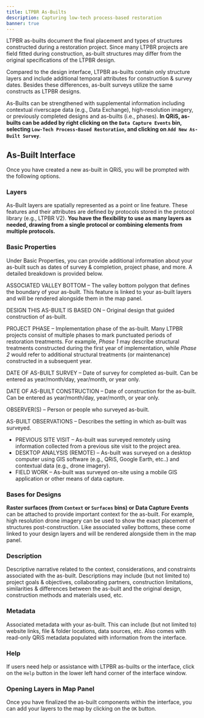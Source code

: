 ```yaml
---
title: LTPBR As-Builts
description: Capturing low-tech process-based restoration
banner: true
---
```

LTPBR as-builts document the final placement and types of structures constructed during a restoration project. Since many LTPBR projects are field fitted during construction, as-built structures may differ from the original specifications of the LTPBR design. 

Compared to the design interface, LTPBR as-builts contain only structure layers and include additional temporal attributes for construction & survey dates. Besides these differences, as-built surveys utilize the same constructs as LTPBR designs. 

As-Builts can be strengthened with supplemental information including contextual riverscape data (e.g., Data Exchange), high-resolution imagery, or previously completed designs and as-builts (i.e., phases). **In QRiS, as-builts can be added by right clicking on the `Data Capture Events` bin, selecting `Low-Tech Process-Based Restoration`, and clicking on `Add New As-Built Survey`**.

## As-Built Interface
Once you have created a new as-built in QRiS, you will be prompted with the following options. 

### Layers
As-Built layers are spatially represented as a point or line feature. These features and their attributes are defined by protocols stored in the protocol library (e.g., LTPBR V2). **You have the flexibility to use as many layers as needed, drawing from a single protocol or combining elements from multiple protocols.** 

### Basic Properties
Under Basic Properties, you can provide additional information about your as-built such as dates of survey & completion, project phase, and more. A detailed breakdown is provided below.  

ASSOCIATED VALLEY BOTTOM – The valley bottom polygon that defines the boundary of your as-built. This feature is linked to your as-built layers and will be rendered alongside them in the map panel.   

DESIGN THIS AS-BUILT IS BASED ON – Original design that guided construction of as-built.    

PROJECT PHASE – Implementation phase of the as-built. Many LTPBR projects consist of multiple phases to mark punctuated periods of restoration treatments. For example, *Phase 1* may describe structural treatments constructed during the first year of implementation, while *Phase 2* would refer to additional structural treatments (or maintenance) constructed in a subsequent year.  

DATE OF AS-BUILT SURVEY – Date of survey for completed as-built. Can be entered as year/month/day, year/month, or year only.  

DATE OF AS-BUILT CONSTRUCTION – Date of construction for the as-built. Can be entered as year/month/day, year/month, or year only.  

OBSERVER(S) – Person or people who surveyed as-built. 

AS-BUILT OBSERVATIONS – Describes the setting in which as-built was surveyed. 
- PREVIOUS SITE VISIT – As-built was surveyed remotely using information collected from a previous site visit to the project area.
- DESKTOP ANALYSIS (REMOTE) – As-built was surveyed on a desktop computer using GIS software (e.g., QRiS, Google Earth, etc..) and contextual data (e.g., drone imagery). 
- FIELD WORK – As-built was surveyed on-site using a mobile GIS application or other means of data capture.

### Bases for Designs

**Raster surfaces (from `Context` or `Surfaces` bins) or Data Capture Events** can be attached to provide important context for the as-built. For example, high resolution drone imagery can be used to show the exact placement of structures post-construction. Like associated valley bottoms, these come linked to your design layers and will be rendered alongside them in the map panel.   

### Description

Descriptive narrative related to the context, considerations, and constraints associated with the as-built. Descriptions may include (but not limited to) project goals & objectives, collaborating partners, construction limitations, similarities & differences between the as-built and the original design, construction methods and materials used, etc. 

### Metadata

Associated metadata with your as-built. This can include (but not limited to) website links, file & folder locations, data sources, etc. Also comes with read-only QRiS metadata populated with information from the interface.  

### Help

If users need help or assistance with LTPBR as-builts or the interface, click on the `Help` button in the lower left hand corner of the interface window. 

### Opening Layers in Map Panel

Once you have finalized the as-built components within the interface, you can add your layers to the map by clicking on the `OK` button. 
